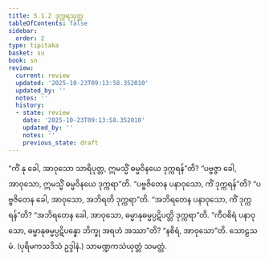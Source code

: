 ```yaml
---
title: 5.1.2 ဒုက္ကရသုတ္တ
tableOfContents: false
sidebar:
  order: 2
type: tipitaka
basket: su
book: sn
review:
  current: review
  updated: '2025-10-23T09:13:58.352010'
  updated_by: ''
  notes: ''
  history:
  - state: review
    date: '2025-10-23T09:13:58.352010'
    updated_by: ''
    notes: ''
    previous_state: draft
---
```



<ReviewStatus review={frontmatter.review} showDetails={true} />

<HypothesisAnnotation frontmatter={frontmatter} />

<DynamicBreadcrumb />

<Division number="331" book="sn" e="ch" v="18" p="327">

<Paragraph number="1369" book="sn">
“ကိံ နု ခေါ, အာဝုသော သာရိပုတ္တ, ဣမသ္မိံ ဓမ္မဝိနယေ ဒုက္ကရန်”တိ? “ပဗ္ဗဇ္ဇာ ခေါ, အာဝုသော, ဣမသ္မိံ ဓမ္မဝိနယေ ဒုက္ကရာ”တိ. “ပဗ္ဗဇိတေန ပနာဝုသော, ကိံ ဒုက္ကရန်”တိ? “ပဗ္ဗဇိတေန ခေါ, အာဝုသော, အဘိရတိ ဒုက္ကရာ”တိ. “အဘိရတေန ပနာဝုသော, ကိံ ဒုက္ကရန်”တိ? “အဘိရတေန ခေါ, အာဝုသော, ဓမ္မာနုဓမ္မပ္ပဋိပတ္တိ ဒုက္ကရာ”တိ. “ကီဝစိရံ ပနာဝုသော, ဓမ္မာနုဓမ္မပ္ပဋိပန္နော ဘိက္ခု အရဟံ အဿာ”တိ? “နစိရံ, အာဝုသော”တိ.

</Paragraph>
</Division>

<Paragraph number="1370" type="center" book="sn">
သောဠသမံ.



</Paragraph>

<Paragraph number="1371" type="center" book="sn">
(ပုရိမကသဒိသံ ဥဒ္ဒါနံ.)



</Paragraph>

<Paragraph number="1372" type="center" book="sn">
သာမဏ္ဍကသံယုတ္တံ သမတ္တံ.
</Paragraph>